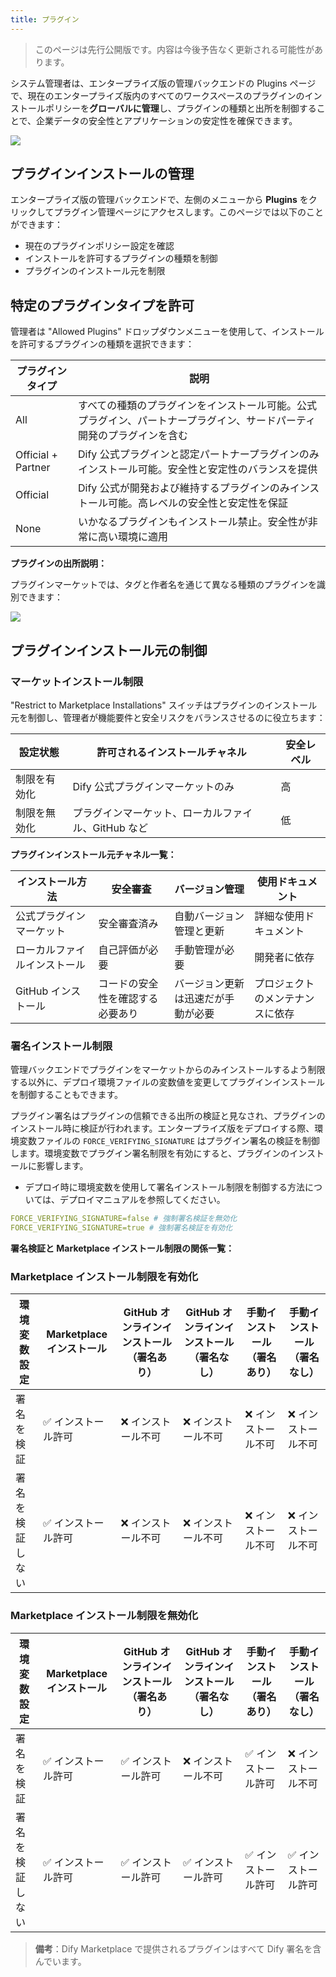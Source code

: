 ```yaml
---
title: プラグイン
---
```

> このページは先行公開版です。内容は今後予告なく更新される可能性があります。

システム管理者は、エンタープライズ版の管理バックエンドの Plugins ページで、現在のエンタープライズ版内のすべてのワークスペースのプラグインのインストールポリシーを**グローバルに管理**し、プラグインの種類と出所を制御することで、企業データの安全性とアプリケーションの安定性を確保できます。

![](https://assets-docs.dify.ai/2025/06/8d87d48d15318dc5073924eec271772b.png)

## プラグインインストールの管理

エンタープライズ版の管理バックエンドで、左側のメニューから **Plugins** をクリックしてプラグイン管理ページにアクセスします。このページでは以下のことができます：

- 現在のプラグインポリシー設定を確認
- インストールを許可するプラグインの種類を制御
- プラグインのインストール元を制限

## 特定のプラグインタイプを許可

管理者は "Allowed Plugins" ドロップダウンメニューを使用して、インストールを許可するプラグインの種類を選択できます：

| プラグインタイプ | 説明 |
|---------|------|
| All | すべての種類のプラグインをインストール可能。公式プラグイン、パートナープラグイン、サードパーティ開発のプラグインを含む |
| Official + Partner | Dify 公式プラグインと認定パートナープラグインのみインストール可能。安全性と安定性のバランスを提供 |
| Official | Dify 公式が開発および維持するプラグインのみインストール可能。高レベルの安全性と安定性を保証 |
| None | いかなるプラグインもインストール禁止。安全性が非常に高い環境に適用 |

**プラグインの出所説明：**

プラグインマーケットでは、タグと作者名を通じて異なる種類のプラグインを識別できます：

![](https://assets-docs.dify.ai/2025/06/c2bfdfbb2132848e589073600e55ffab.png)

## プラグインインストール元の制御

### マーケットインストール制限

"Restrict to Marketplace Installations" スイッチはプラグインのインストール元を制御し、管理者が機能要件と安全リスクをバランスさせるのに役立ちます：

| 設定状態 | 許可されるインストールチャネル | 安全レベル |
|---------|-------------|--------|
| 制限を有効化 | Dify 公式プラグインマーケットのみ | 高 |
| 制限を無効化 | プラグインマーケット、ローカルファイル、GitHub など | 低 |

**プラグインインストール元チャネル一覧：**

| インストール方法 | 安全審査 | バージョン管理 | 使用ドキュメント |
|---------|---------|---------|--------|
| 公式プラグインマーケット | 安全審査済み | 自動バージョン管理と更新 | 詳細な使用ドキュメント |
| ローカルファイルインストール | 自己評価が必要 | 手動管理が必要 | 開発者に依存 |
| GitHub インストール | コードの安全性を確認する必要あり | バージョン更新は迅速だが手動が必要 | プロジェクトのメンテナンスに依存 |

### 署名インストール制限

管理バックエンドでプラグインをマーケットからのみインストールするよう制限する以外に、デプロイ環境ファイルの変数値を変更してプラグインインストールを制御することもできます。

プラグイン署名はプラグインの信頼できる出所の検証と見なされ、プラグインのインストール時に検証が行われます。エンタープライズ版をデプロイする際、環境変数ファイルの `FORCE_VERIFYING_SIGNATURE` はプラグイン署名の検証を制御します。環境変数でプラグイン署名制限を有効にすると、プラグインのインストールに影響します。

- デプロイ時に環境変数を使用して署名インストール制限を制御する方法については、デプロイマニュアルを参照してください。


```yaml
FORCE_VERIFYING_SIGNATURE=false # 強制署名検証を無効化
FORCE_VERIFYING_SIGNATURE=true # 強制署名検証を有効化
```

**署名検証と Marketplace インストール制限の関係一覧：**

### Marketplace インストール制限を有効化

| 環境変数設定 | Marketplace インストール | GitHub オンラインインストール（署名あり） | GitHub オンラインインストール（署名なし） | 手動インストール（署名あり） | 手動インストール（署名なし） |
|------------|-----------------|----------------------|----------------------|------------------|----------------|
| 署名を検証 | ✅ インストール許可 | ❌ インストール不可 | ❌ インストール不可 | ❌ インストール不可 | ❌ インストール不可 |
| 署名を検証しない | ✅ インストール許可 | ❌ インストール不可 | ❌ インストール不可 | ❌ インストール不可 | ❌ インストール不可 |

### Marketplace インストール制限を無効化

| 環境変数設定 | Marketplace インストール | GitHub オンラインインストール（署名あり） | GitHub オンラインインストール（署名なし） | 手動インストール（署名あり） | 手動インストール（署名なし） |
|------------|-----------------|----------------------|----------------------|------------------|----------------|
| 署名を検証 | ✅ インストール許可 | ✅ インストール許可 | ❌ インストール不可 | ✅ インストール許可 | ❌ インストール不可 |
| 署名を検証しない | ✅ インストール許可 | ✅ インストール許可 | ✅ インストール許可 | ✅ インストール許可 | ✅ インストール許可 |

> **備考**：Dify Marketplace で提供されるプラグインはすべて Dify 署名を含んでいます。

